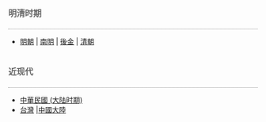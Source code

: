 <div style="border-bottom: 1px dotted gray; font-weight: bold; padding: 0.5em 0 0.17em 0em; font-size: 120%; font-weight: bold; color: #666; background-color: transparent;">明清时期</div>
*[[明朝|明朝]] | [[南明|南明]] | [[後金|後金]] | [[清朝|清朝]]


<div style="border-bottom: 1px dotted gray; font-weight: bold; padding: 0.5em 0 0.17em 0em; font-size: 120%; font-weight: bold; color: #666; background-color: transparent;">近现代</div>
*[[中華民國_(大陆时期)|中華民國 (大陆时期)]] 
*[[台灣|台灣]] |[[中國大陸|中國大陸]]